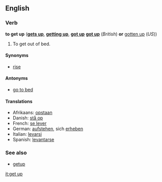 ==English==
===Verb===
'''to get up''' ('''[[gets up]]''', '''[[getting up]]''', '''[[got up]]''' '''[[got up]]''' (''British'') '''or''' [[gotten up]] (''US''))

#To get out of bed.

====Synonyms====
*[[rise]]

====Antonyms====
*[[go to bed]]

====Translations====
*Afrikaans: [[opstaan]]
*Danish: [[stå op]]
*French: [[se lever]]
*German: [[aufstehen]], sich [[erheben]]
*Italian: [[levarsi]]
*Spanish: [[levantarse]]

===See also===
*[[getup]]

[[it:get up]]